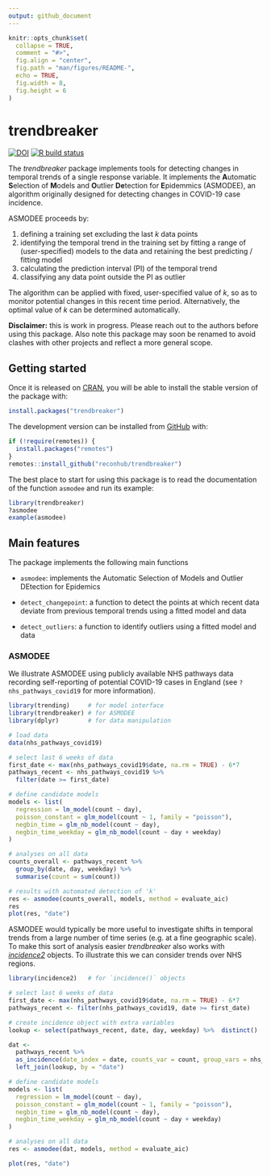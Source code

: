 ```yaml
---
output: github_document
---
```


<!-- README.md is generated from README.Rmd. Please edit that file -->

```r
knitr::opts_chunk$set(
  collapse = TRUE,
  comment = "#>",
  fig.align = "center",
  fig.path = "man/figures/README-",
  echo = TRUE,
  fig.width = 8,
  fig.height = 6
)
```

# trendbreaker

<!-- badges: start -->
[![DOI](https://zenodo.org/badge/DOI/10.5281/zenodo.3888494.svg)](https://doi.org/10.5281/zenodo.3888494)
[![R build status](https://github.com/reconhub/trendbreaker/workflows/R-CMD-check/badge.svg)](https://github.com/reconhub/trendbreaker/actions)
<!-- badges: end -->

The *trendbreaker* package implements tools for detecting changes in temporal
trends of a single response variable. It implements the **A**utomatic 
**S**election of **M**odels and **O**utlier **De**tection for **E**pidemmics 
(ASMODEE), an algorithm originally designed for detecting changes in COVID-19 
case incidence. 

ASMODEE proceeds by:

1. defining a training set excluding the last *k* data points
2. identifying the temporal trend in the training set by fitting a range of
   (user-specified) models to the data and retaining the best predicting /
   fitting model
3. calculating the prediction interval (PI) of the temporal trend
4. classifying any data point outside the PI as outlier

The algorithm can be applied with fixed, user-specified value of *k*, so as to
monitor potential changes in this recent time period. Alternatively, the optimal
value of *k* can be determined automatically.

**Disclaimer:** this is work in progress. Please reach out to the authors before
using this package. Also note this package may soon be renamed to avoid clashes
with other projects and reflect a more general scope.


## Getting started

Once it is released on [CRAN](https://CRAN.R-project.org), you will be able to
install the stable version of the package with:

``` r
install.packages("trendbreaker")
```

The development version can be installed from [GitHub](https://github.com/) with:

``` r
if (!require(remotes)) {
  install.packages("remotes")
}
remotes::install_github("reconhub/trendbreaker")
```

The best place to start for using this package is to read the documentation of
the function `asmodee` and run its example:

```r
library(trendbreaker)
?asmodee
example(asmodee)
```


## Main features

The package implements the following main functions

* `asmodee`: implements the Automatic Selection of Models and Outlier DEtection
  for Epidemics
  
* `detect_changepoint`: a function to detect the points at which recent data
  deviate from previous temporal trends using a fitted model and
  data

* `detect_outliers`: a function to identify outliers using a fitted model and
  data
  


### ASMODEE

We illustrate ASMODEE using publicly available NHS pathways data recording
self-reporting of potential COVID-19 cases in England 
(see `?nhs_pathways_covid19` for more information). 

```r
library(trending)     # for model interface
library(trendbreaker) # for ASMODEE
library(dplyr)        # for data manipulation

# load data
data(nhs_pathways_covid19)

# select last 6 weeks of data
first_date <- max(nhs_pathways_covid19$date, na.rm = TRUE) - 6*7
pathways_recent <- nhs_pathways_covid19 %>%
  filter(date >= first_date)

# define candidate models
models <- list(
  regression = lm_model(count ~ day),
  poisson_constant = glm_model(count ~ 1, family = "poisson"),
  negbin_time = glm_nb_model(count ~ day),
  negbin_time_weekday = glm_nb_model(count ~ day + weekday)
)

# analyses on all data
counts_overall <- pathways_recent %>%
  group_by(date, day, weekday) %>%
  summarise(count = sum(count))

# results with automated detection of 'k'
res <- asmodee(counts_overall, models, method = evaluate_aic)
res
plot(res, "date")
```

ASMODEE would typically be more useful to investigate shifts in temporal trends
from a large number of time series (e.g. at a fine geographic scale).  To make
this sort of analysis easier *trendbreaker* also works with 
[*incidence2*](https://github.com/reconhub/incidence2/) objects.  To illustrate
this we can consider trends over NHS regions.

```r
library(incidence2)   # for `incidence()` objects

# select last 6 weeks of data
first_date <- max(nhs_pathways_covid19$date, na.rm = TRUE) - 6*7
pathways_recent <- filter(nhs_pathways_covid19, date >= first_date)

# create incidence object with extra variables
lookup <- select(pathways_recent, date, day, weekday) %>%  distinct()

dat <-
  pathways_recent %>%
  as_incidence(date_index = date, counts_var = count, group_vars = nhs_region) %>%
  left_join(lookup, by = "date")

# define candidate models
models <- list(
  regression = lm_model(count ~ day),
  poisson_constant = glm_model(count ~ 1, family = "poisson"),
  negbin_time = glm_nb_model(count ~ day),
  negbin_time_weekday = glm_nb_model(count ~ day + weekday)
)

# analyses on all data
res <- asmodee(dat, models, method = evaluate_aic)

plot(res, "date")
```
